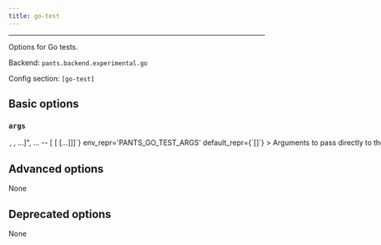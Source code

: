 ```yaml
---
title: go-test
---
```



---

Options for Go tests.

Backend: <span className="color--primary">`pants.backend.experimental.go`</span>

Config section: <span className="color--primary">`[go-test]`</span>

<span className={styles.options}>

## Basic options

### `args`

<Option
  cli_repr={`--go-test-args="[<shell_str>, <shell_str>, ...]", ... -- [<shell_str> [<shell_str> [...]]]`}
  env_repr='PANTS_GO_TEST_ARGS'
  default_repr={`[]`}
>
Arguments to pass directly to the Go test binary, e.g. `--go-test-args="-run TestFoo -v"`.

Known Go test options will be transformed into the form expected by the test binary, e.g. `-v` becomes `-test.v`. Run `go help testflag` from the Go SDK to learn more about the options supported by Go test binaries.

</Option>

## Advanced options

None

## Deprecated options

None

</span>

